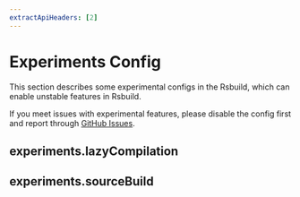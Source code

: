 ```yaml
---
extractApiHeaders: [2]
---
```


# Experiments Config

This section describes some experimental configs in the Rsbuild, which can enable unstable features in Rsbuild.

If you meet issues with experimental features, please disable the config first and report through [GitHub Issues](https://github.com/web-infra-dev/modern.js/issues).

## experiments.lazyCompilation


<LazyCompilation />

## experiments.sourceBuild


<SourceBuild />
